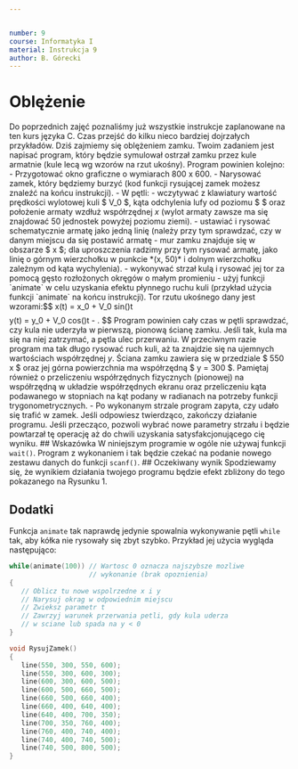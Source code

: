 ```yaml
---


number: 9
course: Informatyka I
material: Instrukcja 9
author: B. Górecki
---
```



# Oblężenie
Do poprzednich zajęć poznaliśmy już wszystkie instrukcje zaplanowane na ten kurs języka C. Czas przejść do kilku nieco bardziej dojrzałych przykładów. Dziś zajmiemy się oblężeniem zamku. Twoim zadaniem jest napisać program, który będzie symulował ostrzał zamku przez kule armatnie (kule lecą wg wzorów na rzut ukośny). Program powinien kolejno:
- Przygotować okno graficzne o wymiarach 800 x 600.
- Narysować zamek, który będziemy burzyć (kod funkcji rysującej zamek możesz znaleźć na końcu instrukcji).
- W pętli:
- wczytywać z klawiatury wartość prędkości wylotowej kuli $ V_0 $, kąta odchylenia lufy od poziomu $ \alpha $ oraz położenie armaty wzdłuż współrzędnej *x* (wylot armaty zawsze ma się znajdować 50 jednostek powyżej poziomu ziemi).
- ustawiać i rysować schematycznie armatę jako jedną linię (należy przy tym sprawdzać, czy w danym miejscu da się postawić armatę - mur zamku znajduje się w obszarze $ x \geq 550 $; dla uproszczenia radzimy przy tym rysować armatę, jako linię o górnym wierzchołku w punkcie *(x, 50)* i dolnym wierzchołku zależnym od kąta wychylenia).
- wykonywać strzał kulą i rysować jej tor za pomocą gęsto rozłożonych okręgów o małym promieniu - użyj funkcji `animate` w celu uzyskania efektu płynnego ruchu kuli (przykład użycia funkcji `animate` na końcu instrukcji). Tor rzutu ukośnego dany jest wzorami:
$$
x(t) = x_0 + V_0 sin(\alpha)t
$$
$$
y(t) = y_0 + V_0 cos(\alpha)t - \frac{gt^2}{2}.
$$
Program powinien cały czas w pętli sprawdzać, czy kula nie uderzyła w pierwszą, pionową ścianę zamku. Jeśli tak, kula ma się na niej zatrzymać, a pętla ulec przerwaniu. W przeciwnym razie program ma tak długo rysować ruch kuli, aż ta znajdzie się na ujemnych wartościach współrzędnej *y*. Ściana zamku zawiera się w przedziale $ 550 \leq x \leq 600 $ oraz jej górna powierzchnia ma współrzędną $ y = 300 $.
Pamiętaj również o przeliczeniu współrzędnych fizycznych (pionowej) na współrzędną w układzie współrzędnych ekranu oraz przeliczeniu kąta podawanego w stopniach na kąt podany w radianach na potrzeby funkcji trygonometrycznych.
- Po wykonanym strzale program zapyta, czy udało się trafić w zamek. Jeśli odpowiesz twierdząco, zakończy działanie programu. Jeśli przecząco, pozwoli wybrać nowe parametry strzału i będzie powtarzał tę operację aż do chwili uzyskania satysfakcjonującego cię wyniku.
## Wskazówka
W niniejszym programie w ogóle nie używaj funkcji `wait()`. Program z wykonaniem i tak będzie czekać na podanie nowego zestawu danych do funkcji `scanf()`.
## Oczekiwany wynik
Spodziewamy się, że wynikiem działania twojego programu będzie efekt zbliżony do tego pokazanego na Rysunku 1.
\begin{figure}
\centering
\includegraphics[width=0.45\textwidth]{zamek2.jpg}
\caption{Oczekiwany efekt działania programu}
\end{figure}
## Dodatki
Funkcja `animate` tak naprawdę jedynie spowalnia wykonywanie pętli `while` tak, aby kółka nie rysowały się zbyt szybko. Przykład jej użycia wygląda następująco:
```c++
while(animate(100)) // Wartosc 0 oznacza najszybsze mozliwe
                    // wykonanie (brak opoznienia)
{
   // Oblicz tu nowe wspolrzedne x i y
   // Narysuj okrag w odpowiednim miejscu
   // Zwieksz parametr t
   // Zawrzyj warunek przerwania petli, gdy kula uderza
   // w sciane lub spada na y < 0
}

void RysujZamek()
{
   line(550, 300, 550, 600);
   line(550, 300, 600, 300);
   line(600, 300, 600, 500);
   line(600, 500, 660, 500);
   line(660, 500, 660, 400);
   line(660, 400, 640, 400);
   line(640, 400, 700, 350);
   line(700, 350, 760, 400);
   line(760, 400, 740, 400);
   line(740, 400, 740, 500);
   line(740, 500, 800, 500);
}
```

